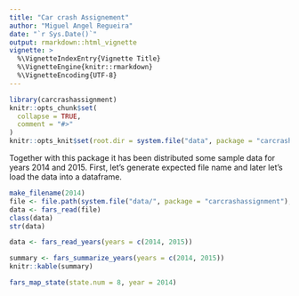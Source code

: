 ```yaml
---
title: "Car crash Assignement"
author: "Miguel Angel Regueira"
date: "`r Sys.Date()`"
output: rmarkdown::html_vignette
vignette: >
  %\VignetteIndexEntry{Vignette Title}
  %\VignetteEngine{knitr::rmarkdown}
  %\VignetteEncoding{UTF-8}
---
```


```r
library(carcrashassignment)
knitr::opts_chunk$set(
  collapse = TRUE,
  comment = "#>"
)
knitr::opts_knit$set(root.dir = system.file("data", package = "carcrashassignment"))
```

Together with this package it has been distributed some sample data for years 2014 and 2015. First, let's generate expected file name and later let's load the data into a dataframe.

```r
make_filename(2014)
file <- file.path(system.file("data/", package = "carcrashassignment"), make_filename(2014))
data <- fars_read(file)
class(data)
str(data)
```


```r
data <- fars_read_years(years = c(2014, 2015))
```


```r
summary <- fars_summarize_years(years = c(2014, 2015))
knitr::kable(summary)
```


```r
fars_map_state(state.num = 8, year = 2014)
```


